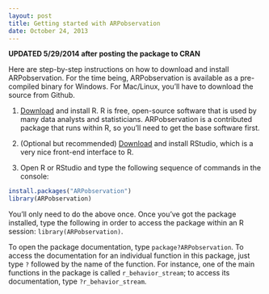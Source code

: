 ```yaml
---
layout: post
title: Getting started with ARPobservation
date: October 24, 2013
---
```


**UPDATED 5/29/2014 after posting the package to CRAN**

Here are step-by-step instructions on how to download and install ARPobservation. For the time being, ARPobservation is available as a pre-compiled binary for Windows. For Mac/Linux, you'll have to download the source from Github. 

1. [Download](http://cran.us.r-project.org/) and install R. R is free, open-source software that is used by many data analysts and statisticians. ARPobservation is a contributed package that runs within R, so you'll need to get the base software first.

2. (Optional but recommended) [Download](http://www.rstudio.com/) and install RStudio, which is a very nice front-end interface to R.

3. Open R or RStudio and type the following sequence of commands in the console:

  ```r
  install.packages("ARPobservation")
  library(ARPobservation)
  ```

You'll only need to do the above once. Once you've got the package installed, type the following in order to access the package within an R session: `library(ARPobservation)`. 

To open the package documentation, type `package?ARPobservation`. To access the documentation for an individual function in this package, just type `?` followed by the name of the function. For instance, one of the main functions in the package is called `r_behavior_stream`; to access its documentation, type `?r_behavior_stream`.
